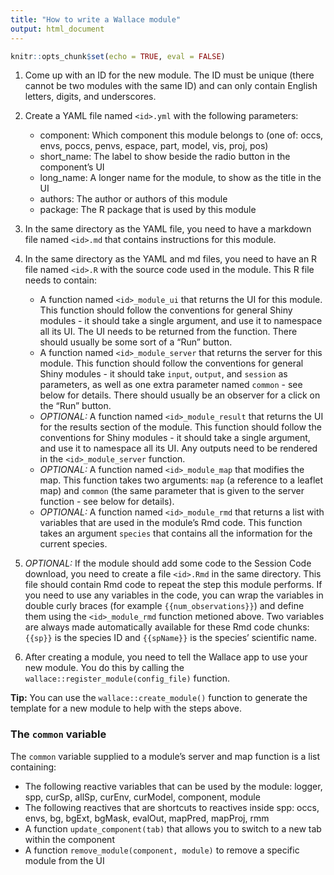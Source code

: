 ```yaml
---
title: "How to write a Wallace module"
output: html_document
---
```


```r
knitr::opts_chunk$set(echo = TRUE, eval = FALSE)
```

1. Come up with an ID for the new module. The ID must be unique (there cannot be two modules with the same ID) and can only contain English letters, digits, and underscores.

2. Create a YAML file named `<id>.yml` with the following parameters:

    - component: Which component this module belongs to (one of: occs, envs, poccs, penvs, espace, part, model, vis, proj, pos)
    - short_name: The label to show beside the radio button in the component's UI
    - long_name: A longer name for the module, to show as the title in the UI
    - authors: The author or authors of this module
    - package: The R package that is used by this module

3. In the same directory as the YAML file, you need to have a markdown file named `<id>.md` that contains instructions for this module.

4. In the same directory as the YAML and md files, you need to have an R file named `<id>.R` with the source code used in the module. This R file needs to contain:

    - A function named `<id>_module_ui` that returns the UI for this module.
    This function should follow the conventions for general Shiny modules - it
    should take a single argument, and use it to namespace all its UI. The UI
    needs to be returned from the function. There should usually be some sort
    of a "Run" button.
    - A function named `<id>_module_server` that returns the server for this module.
    This function should follow the conventions for general Shiny modules - it
    should take `input`, `output`, and `session` as parameters, as well as one
    extra parameter named `common` - see below for details. There should usually
    be an observer for a click on the "Run" button.
    - *OPTIONAL:* A function named `<id>_module_result` that returns the UI for the
    results section of the module. This function should follow the conventions
    for Shiny modules - it should take a single argument, and use it to namespace
    all its UI. Any outputs need to be rendered in the `<id>_module_server` function.
    - *OPTIONAL:* A function named `<id>_module_map` that modifies the map. This
    function takes two arguments: `map` (a reference to a leaflet map) and
    `common` (the same parameter that is given to the server function - see below for details).
    - *OPTIONAL:* A function named `<id>_module_rmd` that returns a list with
    variables that are used in the module's Rmd code. This function takes an
    argument `species` that contains all the information for the current species.

5. *OPTIONAL:* If the module should add some code to the Session Code download,
you need to create a file `<id>.Rmd` in the same directory. This file should 
contain Rmd code to repeat the step this module performs. If you need to use any
variables in the code, you can wrap the variables in double curly braces (for
example `{{num_observations}}`) and define them using the `<id>_module_rmd`
function metioned above. Two variables are always made automatically available
for these Rmd code chunks: `{{sp}}` is the species ID and `{{spName}}` is the
species' scientific name. 

6. After creating a module, you need to tell the Wallace app to use your new module. You do this by calling the `wallace::register_module(config_file)` function.

**Tip:** You can use the `wallace::create_module()` function to generate the template for a new module to help with the steps above.

### The `common` variable

The `common` variable supplied to a module's server and map function is a list containing:

  - The following reactive variables that can be used by the module: logger, spp, curSp, allSp, curEnv, curModel, component, module
  - The following reactives that are shortcuts to reactives inside spp: occs, envs, bg, bgExt, bgMask, evalOut, mapPred, mapProj, rmm
  - A function `update_component(tab)` that allows you to switch to a new tab within the component
  - A function `remove_module(component, module)` to remove a specific module from the UI
